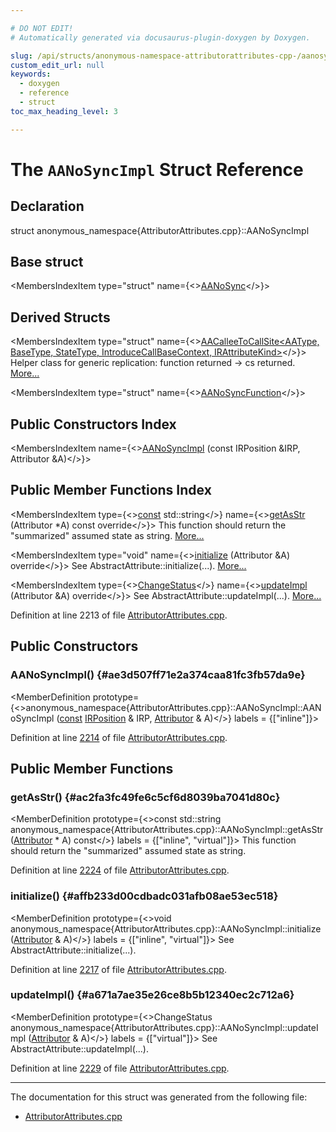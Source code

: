 ```yaml
---

# DO NOT EDIT!
# Automatically generated via docusaurus-plugin-doxygen by Doxygen.

slug: /api/structs/anonymous-namespace-attributorattributes-cpp-/aanosyncimpl
custom_edit_url: null
keywords:
  - doxygen
  - reference
  - struct
toc_max_heading_level: 3

---
```





# The `AANoSyncImpl` Struct Reference

<DoxygenPage pluginConfig={pluginConfig}>



## Declaration

<CodeBlock>struct anonymous_namespace{AttributorAttributes.cpp}::AANoSyncImpl</CodeBlock>

## Base struct

<MembersIndex>

<MembersIndexItem
  type="struct"
  name={<><a href="/docs/api/structs/llvm/aanosync">AANoSync</a></>}>
</MembersIndexItem>

</MembersIndex>

## Derived Structs

<MembersIndex>

<MembersIndexItem
  type="struct"
  name={<><a href="/docs/api/structs/anonymous-namespace-attributorattributes-cpp-/aacalleetocallsite">AACalleeToCallSite&lt;AAType, BaseType, StateType, IntroduceCallBaseContext, IRAttributeKind&gt;</a></>}>
Helper class for generic replication: function returned -&gt; cs returned. <a href="/docs/api/structs/anonymous-namespace-attributorattributes-cpp-/aacalleetocallsite/#details">More...</a>
</MembersIndexItem>

<MembersIndexItem
  type="struct"
  name={<><a href="/docs/api/structs/anonymous-namespace-attributorattributes-cpp-/aanosyncfunction">AANoSyncFunction</a></>}>
</MembersIndexItem>

</MembersIndex>

## Public Constructors Index

<MembersIndex>

<MembersIndexItem
  name={<><a href="#ae3d507ff71e2a374caa81fc3fb57da9e">AANoSyncImpl</a> (const IRPosition &amp;IRP, Attributor &amp;A)</>}>
</MembersIndexItem>

</MembersIndex>

## Public Member Functions Index

<MembersIndex>

<MembersIndexItem
  type={<><a href="/docs/api/files/lib/lib/target/lib/target/aarch64/aarch64promoteconstant-cpp/#a90f8350fecae261c25be85d38b451bff">const</a> std::string</>}
  name={<><a href="#ac2fa3fc49fe6c5cf6d8039ba7041d80c">getAsStr</a> (Attributor &#42;A) const override</>}>
This function should return the &quot;summarized&quot; assumed state as string. <a href="#ac2fa3fc49fe6c5cf6d8039ba7041d80c">More...</a>
</MembersIndexItem>

<MembersIndexItem
  type="void"
  name={<><a href="#affb233d00cdbadc031afb08ae53ec518">initialize</a> (Attributor &amp;A) override</>}>
See AbstractAttribute::initialize(...). <a href="#affb233d00cdbadc031afb08ae53ec518">More...</a>
</MembersIndexItem>

<MembersIndexItem
  type={<><a href="/docs/api/namespaces/llvm/#acd850975ae5042cacb64a9d0ea4715f3">ChangeStatus</a></>}
  name={<><a href="#a671a7ae35e26ce8b5b12340ec2c712a6">updateImpl</a> (Attributor &amp;A) override</>}>
See AbstractAttribute::updateImpl(...). <a href="#a671a7ae35e26ce8b5b12340ec2c712a6">More...</a>
</MembersIndexItem>

</MembersIndex>


Definition at line 2213 of file <a href="/docs/api/files/lib/lib/transforms/lib/transforms/ipo/attributorattributes-cpp">AttributorAttributes.cpp</a>.

<SectionDefinition>

## Public Constructors

### AANoSyncImpl() {#ae3d507ff71e2a374caa81fc3fb57da9e}

<MemberDefinition
  prototype={<>anonymous&#95;namespace&#123;AttributorAttributes.cpp&#125;::AANoSyncImpl::AANoSyncImpl (<a href="/docs/api/files/lib/lib/target/lib/target/aarch64/aarch64promoteconstant-cpp/#a90f8350fecae261c25be85d38b451bff">const</a> <a href="/docs/api/structs/llvm/irposition">IRPosition</a> &amp; IRP, <a href="/docs/api/structs/llvm/attributor">Attributor</a> &amp; A)</>}
  labels = {["inline"]}>

Definition at line <a href="/docs/api/files/lib/lib/transforms/lib/transforms/ipo/attributorattributes-cpp/#l02214">2214</a> of file <a href="/docs/api/files/lib/lib/transforms/lib/transforms/ipo/attributorattributes-cpp">AttributorAttributes.cpp</a>.
</MemberDefinition>

</SectionDefinition>

<SectionDefinition>

## Public Member Functions

### getAsStr() {#ac2fa3fc49fe6c5cf6d8039ba7041d80c}

<MemberDefinition
  prototype={<>const std::string anonymous&#95;namespace&#123;AttributorAttributes.cpp&#125;::AANoSyncImpl::getAsStr (<a href="/docs/api/structs/llvm/attributor">Attributor</a> &#42; A) const</>}
  labels = {["inline", "virtual"]}>
This function should return the &quot;summarized&quot; assumed state as string.

Definition at line <a href="/docs/api/files/lib/lib/transforms/lib/transforms/ipo/attributorattributes-cpp/#l02224">2224</a> of file <a href="/docs/api/files/lib/lib/transforms/lib/transforms/ipo/attributorattributes-cpp">AttributorAttributes.cpp</a>.
</MemberDefinition>

### initialize() {#affb233d00cdbadc031afb08ae53ec518}

<MemberDefinition
  prototype={<>void anonymous&#95;namespace&#123;AttributorAttributes.cpp&#125;::AANoSyncImpl::initialize (<a href="/docs/api/structs/llvm/attributor">Attributor</a> &amp; A)</>}
  labels = {["inline", "virtual"]}>
See AbstractAttribute::initialize(...).

Definition at line <a href="/docs/api/files/lib/lib/transforms/lib/transforms/ipo/attributorattributes-cpp/#l02217">2217</a> of file <a href="/docs/api/files/lib/lib/transforms/lib/transforms/ipo/attributorattributes-cpp">AttributorAttributes.cpp</a>.
</MemberDefinition>

### updateImpl() {#a671a7ae35e26ce8b5b12340ec2c712a6}

<MemberDefinition
  prototype={<>ChangeStatus anonymous&#95;namespace&#123;AttributorAttributes.cpp&#125;::AANoSyncImpl::updateImpl (<a href="/docs/api/structs/llvm/attributor">Attributor</a> &amp; A)</>}
  labels = {["virtual"]}>
See AbstractAttribute::updateImpl(...).

Definition at line <a href="/docs/api/files/lib/lib/transforms/lib/transforms/ipo/attributorattributes-cpp/#l02229">2229</a> of file <a href="/docs/api/files/lib/lib/transforms/lib/transforms/ipo/attributorattributes-cpp">AttributorAttributes.cpp</a>.
</MemberDefinition>

</SectionDefinition>

<hr/>

The documentation for this struct was generated from the following file:

<ul>
<li><a href="/docs/api/files/lib/lib/transforms/lib/transforms/ipo/attributorattributes-cpp">AttributorAttributes.cpp</a></li>
</ul>

</DoxygenPage>
